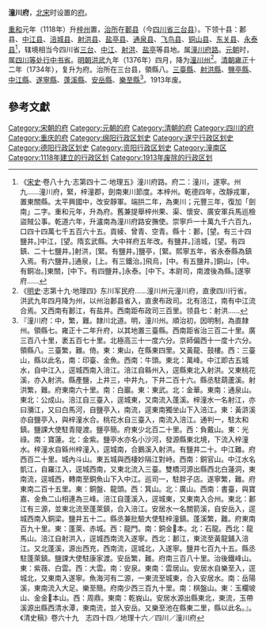 '''潼川府'''，[[北宋|北宋]]时设置的[[府_(行政区划)|府]]。

[[重和|重和]]元年（1118年）升[[梓州|梓州]]置，[[治所|治所]]在[[郪县|郪县]]（今[[四川省|四川省]][[三台县|三台县]]）。下领十县：郪县、[[中江县|中江县]]、[[涪城县|涪城县]]、[[射洪县|射洪县]]、[[盐亭县|盐亭县]]、[[通泉县_(隋朝)|通泉县]]、[[飞鸟县|飞鸟县]]、[[铜山县_(唐朝)|铜山县]]、[[东关县_(南齐)|东关县]]、[[永泰县_(唐朝)|永泰县]]<ref>《[[宋史|宋史]]·卷八十九·志第四十二·地理五》潼川府路。府二：潼川，遂寧。州九......潼川府，緊，梓潼郡，劍南東川節度。本梓州。乾德四年，改靜戎軍，置東關縣。太平興國中，改安靜軍。端拱二年，為東川；元豐三年，復加「劍南」二字。重和元年，升為府。舊兼提舉梓州果、渠、懷安、廣安軍兵馬巡檢盜賊公事。乾道六年，升瀘南為潼川府路安撫使。崇寧戶一十萬九千六百九，口四十四萬七千五百六十五。貢綾、曾青、空青。縣十：郪，[望。有三十四鹽井。]中江，[望。隋玄武縣。大中祥府五年改。有鹽井。]涪城，[望。有四鎮、二十七鹽井。]射洪，[緊。有鹽井。]鹽亭，[緊。熙寧五年，省永泰縣為鎮入焉。有六鹽井。]通泉，[上。有三鐵治。]飛烏，[中。有五鹽井。]銅山，[中。有銅冶。]東關，[中下。有四鹽井。]永泰。[中下。本尉司，南渡後為縣。]遂寧府......</ref>，辖境相当今四川省[[三台县|三台]]、[[中江县|中江]]、[[射洪县|射洪]]、[[盐亭县|盐亭]]等县地。属[[潼川府路|潼川府路]]。[[元朝|元朝]]时，属[[四川等处行中书省|四川等处行中书省]]。[[明朝|明朝]][[洪武|洪武]]九年（1376年）四月，降为[[潼川州|潼川州]]<ref>《[[明史|明史]]·志第十九·地理四》东川军民府......潼川州元潼川府，直隶四川行省。洪武九年四月降为州，以州治郪县省入，直隶布政司。北有涪江，南有中江流合焉。又西南有郪江，有盐井。西南距布政司三百里。领县七：射洪......</ref>。[[清朝|清朝]][[雍正|雍正]]十二年（1734年），复升为府。治所在三台县，領縣八。[[三臺縣|三臺縣]]、[[射洪縣|射洪縣]]、[[鹽亭縣|鹽亭縣]]、[[中江縣|中江縣]]、[[遂寧縣|遂寧縣]]、[[蓬溪縣|蓬溪縣]]、[[安岳縣|安岳縣]]、[[樂至縣|樂至縣]]<ref>『潼川府：中，繁，難。隸川北道。明，潼川州。順治初，因明制，為直隸州。領縣七。雍正十二年升府，以其地置三臺縣。西南距省治三百二十里。廣三百八十里，袤五百七十里。北極高三十一度六分。京師偏西十一度十六分。領縣八。三臺繁，難。倚。東：東山，在縣東四里。又黃龍、鼓樓。西：三臺山，縣以此名，南：印臺、金魚。西南：牛頭。東北：萬峰。中江即古五城水，自中江入，逕城西南入涪江。涪江自緜州入，逕縣東北入射洪。又東桃花溪，亦入射洪。縣產鹽，上井三，中井九，下井二百十六。縣丞駐葫蘆溪。射洪繁，難。府東南六十里。南：白巖。東：東武。北：金華。東南：通泉山。東北：公成山。涪江自三臺入，逕城東，又南流入蓬溪。梓潼水一名射江，亦曰瀰江，又曰白馬河，自鹽亭入，南流，逕東南獨坐山下入涪江。東：黃滸溪亦自鹽亭入，與梓潼水合。桃花水自三臺入，南流入涪江。通判一，駐太和鎮。鹽課大使駐青隄渡。鹽亭簡。府東少北百二十里。西：負戴山。東：光祿。南：寶蓮。北：金紫。鹽亭水亦名小沙河，發源縣東北境，下流入梓潼水。梓潼水自緜州梓潼入，逕城南，合鵝溪入射洪。有鹽井二十。中江難。府西百二十里。城內斗山。東五城與西棲妙隔江對峙。西南：銅官山。中江水名凱江，自羅江入，逕城西南，又東北流入三臺。雙橋河源出縣西北白蓮洞，東南流，逕城西，轉南至銅魚山下入中江。巡司一，駐胖子店。遂寧繁，難。府東南二百十五里。東：銅盤、龍頭。西：箕山。北：廣山。西南：書臺，與寶嘉、金魚二山相連為三峰。涪江自蓬溪入，逕城東，又東南入合州。東北：郪江有三源，並東北流至蓬萊鎮，合入涪江。安居水一名關箭溪，自安岳入，逕城西南入銅梁。鹽井五十二。縣丞兼批驗大使駐梓潼鎮。蓬溪繁，難。府東南百九十里。東：蓬萊、赤城。西：龍門。南：銅金本。北：石龍。西北：龍馬山。涪江自射洪入，逕城西南流入遂寧。西北：郪江，東流至黃龍鋪入涪江。又北蓬溪，源出西充，西南流，逕城北，入遂寧。鹽井七百九十五。縣丞駐蓬萊鎮。鹽課大使駐康家渡。安岳繁，難。府南三百八十里。治後鐵峰山。東：紫薇、白雲。西：大雲。南：安泉。東南：雲居山。安居水自樂至入，逕城北，又東南入遂寧。魚海河有二源，一東流至城東，合入安居水。南：岳陽溪，東南流入大足。樂至簡。府南少西三百九十里。南：棋盤山。東：玉欄坡山、金金本山。西：周鼎。東南：乾峩山。安居水源出縣東北，東流，玉帶溪源出縣西清水潭，東南流，並入安岳。又樂至池在縣東二里，縣以此名。』。《清史稿》卷六十九　志四十四／地理十六／四川／潼川府</ref>。1913年废。

== 參考文獻 ==
{{Reflist}}
{{南宋行政区划|nocat}}
{{元朝行政区划|nocat}}
{{清朝四川省行政區劃|nocat}}
{{DEFAULTSORT:T}}
[[Category:宋朝的府|Category:宋朝的府]]
[[Category:元朝的府|Category:元朝的府]]
[[Category:清朝的府|Category:清朝的府]]
[[Category:四川的府|Category:四川的府]]
[[Category:重庆的府|Category:重庆的府]]
[[Category:绵阳行政区划史|Category:绵阳行政区划史]]
[[Category:遂宁行政区划史|Category:遂宁行政区划史]]
[[Category:德阳行政区划史|Category:德阳行政区划史]]
[[Category:资阳行政区划史|Category:资阳行政区划史]]
[[Category:潼南区|Category:潼南区]]
[[Category:1118年建立的行政区划|Category:1118年建立的行政区划]]
[[Category:1913年废除的行政区划|Category:1913年废除的行政区划]]